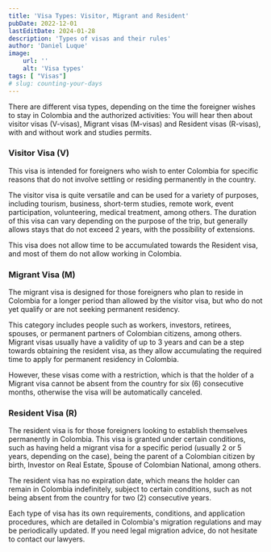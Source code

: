 ```yaml
---
title: 'Visa Types: Visitor, Migrant and Resident'
pubDate: 2022-12-01
lastEditDate: 2024-01-28
description: 'Types of visas and their rules'
author: 'Daniel Luque'
image:
    url: ''
    alt: 'Visa types'
tags: [ "Visas"]
# slug: counting-your-days
---
```

There are different visa types, depending on the time the foreigner wishes to stay in Colombia and the authorized activities: You will hear then about visitor visas (V-visas), Migrant visas (M-visas) and Resident visas (R-visas), with and without work and studies permits. 

### **Visitor Visa (V)**

This visa is intended for foreigners who wish to enter Colombia for specific reasons that do not involve settling or residing permanently in the country. 

The visitor visa is quite versatile and can be used for a variety of purposes, including tourism, business, short-term studies, remote work, event participation, volunteering, medical treatment, among others. The duration of this visa can vary depending on the purpose of the trip, but generally allows stays that do not exceed 2 years, with the possibility of extensions. 

This visa does not allow time to be accumulated towards the Resident visa, and most of them do not allow working in Colombia.

### **Migrant Visa (M)**

The migrant visa is designed for those foreigners who plan to reside in Colombia for a longer period than allowed by the visitor visa, but who do not yet qualify or are not seeking permanent residency. 

This category includes people such as workers, investors, retirees, spouses, or permanent partners of Colombian citizens, among others. Migrant visas usually have a validity of up to 3 years and can be a step towards obtaining the resident visa, as they allow accumulating the required time to apply for permanent residency in Colombia.

However, these visas come with a restriction, which is that the holder of a Migrant visa cannot be absent from the country for six (6) consecutive months, otherwise the visa will be automatically canceled.

### **Resident Visa (R)**

The resident visa is for those foreigners looking to establish themselves permanently in Colombia. This visa is granted under certain conditions, such as having held a migrant visa for a specific period (usually 2 or 5 years, depending on the case), being the parent of a Colombian citizen by birth, Investor on Real Estate, Spouse of Colombian National, among others.

The resident visa has no expiration date, which means the holder can remain in Colombia indefinitely, subject to certain conditions, such as not being absent from the country for two (2) consecutive years.

Each type of visa has its own requirements, conditions, and application procedures, which are detailed in Colombia's migration regulations and may be periodically updated. If you need legal migration advice, do not hesitate to contact our lawyers.